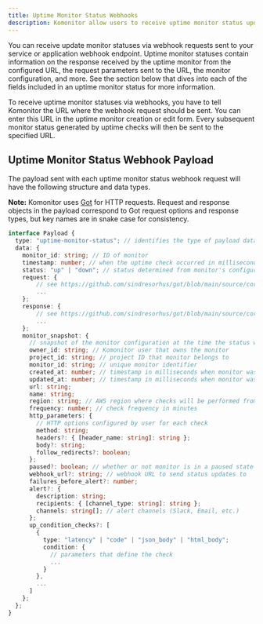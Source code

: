 ```yaml
---
title: Uptime Monitor Status Webhooks
description: Komonitor allow users to receive uptime monitor status updates via a webhook endpoint on their own applications and services.
---
```


You can receive update monitor statuses via webhook requests sent to your service or application webhook endpoint. Uptime monitor statuses contain
information on the response received by the uptime monitor from the configured URL, the request parameters sent to the URL, the monitor configuration, and more.
See the section below that dives into each of the fields included in an uptime monitor status for more information.

To receive uptime monitor statuses via webhooks, you have to tell Komonitor the URL where the webhook request should be sent. You can enter this URL in the uptime monitor
creation or edit form. Every subsequent monitor status generated by uptime checks will then be sent to the specified URL.

## Uptime Monitor Status Webhook Payload

The payload sent with each uptime monitor status webhook request will have the following structure and data types.

**Note:** Komonitor uses [Got](https://github.com/sindresorhus/got) for HTTP requests.
Request and response objects in the payload correspond to Got request options and response types, but key names are in snake case for consistency.

```typescript
interface Payload {
  type: "uptime-monitor-status"; // identifies the type of payload data
  data: {
    monitor_id: string; // ID of monitor
    timestamp: number; // when the uptime check occurred in milliseconds
    status: "up" | "down"; // status determined from monitor's configured condition checks
    request: {
        // see https://github.com/sindresorhus/got/blob/main/source/core/options.ts
        ...
    };
    response: {
        // see https://github.com/sindresorhus/got/blob/main/source/core/response.ts#L97
        ...
    };
    monitor_snapshot: {
      // snapshot of the monitor configuration at the time the status was created
      owner_id: string; // Komonitor user that owns the monitor
      project_id: string; // project ID that monitor belongs to
      monitor_id: string; // unique monitor identifier
      created_at: number; // timestamp in milliseconds when monitor was created
      updated_at: number; // timestamp in milliseconds when monitor was last updated
      url: string;
      name: string;
      region: string; // AWS region where checks will be performed from
      frequency: number; // check frequency in minutes
      http_parameters: {
        // HTTP options configured by user for each check
        method: string;
        headers?: { [header_name: string]: string };
        body?: string;
        follow_redirects?: boolean;
      };
      paused?: boolean; // whether or not monitor is in a paused state
      webhook_url?: string; // webhook URL to send status updates to
      failures_before_alert?: number;
      alert?: {
        description: string;
        recipients: { [channel_type: string]: string };
        channels: string[]; // alert channels (Slack, Email, etc.)
      };
      up_condition_checks?: [
        {
          type: "latency" | "code" | "json_body" | "html_body";
          condition: {
            // parameters that define the check
            ...
          }
        },
        ...
      ]
    };
  };
}
```
